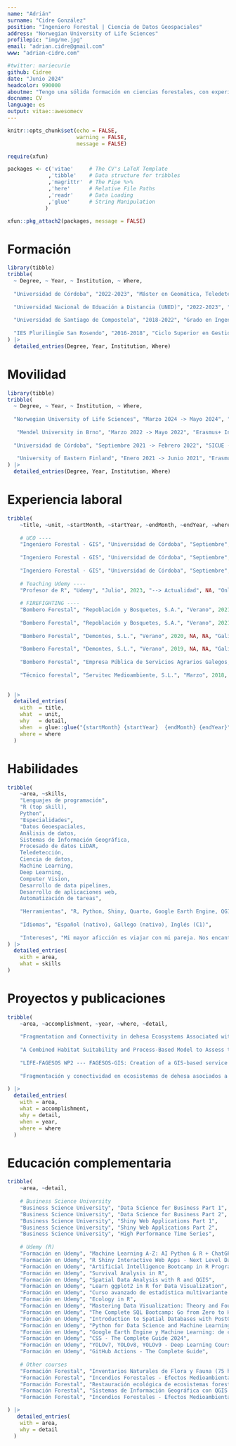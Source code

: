 ```yaml
---
name: "Adrián"
surname: "Cidre González"
position: "Ingeniero Forestal | Ciencia de Datos Geospaciales"
address: "Norwegian University of Life Sciences"
profilepic: "img/me.jpg"
email: "adrian.cidre@gmail.com"
www: "adrian-cidre.com"

#twitter: mariecurie
github: Cidree
date: "Junio 2024"
headcolor: 990000
aboutme: "Tengo una sólida formación en ciencias forestales, con experiencia en el uso de herramientas de análisis de datos y herramientas geoespaciales. Soy un apasionado de la programación en R y Python, y me encanta trabajar con datos geoespaciales produciendo resultados de valor. Me considero una persona proactiva, con habilidades de comunicación y trabajo en equipo, y con una gran capacidad de aprendizaje."
docname: CV
language: es
output: vitae::awesomecv
---
```


```r
knitr::opts_chunk$set(echo = FALSE,
                      warning = FALSE,
                      message = FALSE)

require(xfun)

packages <- c('vitae'     # The CV's LaTeX Template
             ,'tibble'    # Data structure for tribbles
             ,'magrittr'  # The Pipe %>%
             ,'here'      # Relative File Paths
             ,'readr'     # Data Loading
             ,'glue'      # String Manipulation
            )

xfun::pkg_attach2(packages, message = FALSE)
```

# Formación

```r
library(tibble)
tribble(
  ~ Degree, ~ Year, ~ Institution, ~ Where,
  
  "Universidad de Córdoba", "2022-2023", "Máster en Geomática, Teledetección y Modelos Espaciales aplicados a la Gestión Forestal", "Córdoba, España",
  
  "Universidad Nacional de Eduación a Distancia (UNED)", "2022-2023", "Diploma de Experto Universitario - Métodos Avanzados de Estadística Aplicada", "Online",
  
  "Universidad de Santiago de Compostela", "2018-2022", "Grado en Ingeniería Forestal y del Medio Natural", "Lugo, España",
  
  "IES Plurilingüe San Rosendo", "2016-2018", "Ciclo Superior en Gestión Forestal y del Medio Natural", "Mondoñedo, España",
) |> 
  detailed_entries(Degree, Year, Institution, Where)
```

# Movilidad

```r
library(tibble)
tribble(
  ~ Degree, ~ Year, ~ Institution, ~ Where,
  
  "Norwegian University of Life Sciences", "Marzo 2024 -> Mayo 2024", "Erasmus+ Internship - Asistente de Investigación", "Ås, Noruega",
  
   "Mendel University in Brno", "Marzo 2022 -> Mayo 2022", "Erasmus+ Internship - Forestal", "Brno, República Checa",
  
  "Universidad de Córdoba", "Septiembre 2021 -> Febrero 2022", "SICUE - Movilidad de estudios", "Córdoba, España",
  
   "University of Eastern Finland", "Enero 2021 -> Junio 2021", "Erasmus+ - Movilidad de estudios", "Joensuu, Finlandia"
) |> 
  detailed_entries(Degree, Year, Institution, Where)
```

# Experiencia laboral

```r
tribble(
    ~title, ~unit, ~startMonth, ~startYear, ~endMonth, ~endYear, ~where, ~detail,
    
    # UCO ----
    "Ingeniero Forestal - GIS", "Universidad de Córdoba", "Septiembre", 2022, "--> Diciembre", 2023, "Córdoba - España", "Proyecto --- LIFE-FAGESOS",
    
    "Ingeniero Forestal - GIS", "Universidad de Córdoba", "Septiembre", 2022, "--> Diciembre", 2023, "Córdoba - España", "Lenguajes --- R, Python, Markdown, SQL, HTML, CSS", 
    
    "Ingeniero Forestal - GIS", "Universidad de Córdoba", "Septiembre", 2022, "--> Diciembre", 2023, "Córdoba - España", "Herramientas --- R, Shiny, Quarto, Python, Google Earth Engine, QGIS, ArcGIS Pro, PostgreSQL+PostGIS, GitHub, Docker",
    
    # Teaching Udemy ----
    "Profesor de R", "Udemy", "Julio", 2023, "--> Actualidad", NA, "Online", "Cursos --- https://adrian-cidre.com/courses.html",
    
    # FIREFIGHTING ----
    "Bombero Forestal", "Repoblación y Bosquetes, S.A.", "Verano", 2021, "--> Verano", 2022, "Galicia - España", "2022 --- Técnico brigada helitransportada",
    
    "Bombero Forestal", "Repoblación y Bosquetes, S.A.", "Verano", 2021, "--> Verano", 2022, "Galicia - España", "2021 --- Capataz brigada helitransportada",
    
    "Bombero Forestal", "Demontes, S.L.", "Verano", 2020, NA, NA, "Galicia - España", "2020 --- Peón brigada helitransportada",
    
    "Bombero Forestal", "Demontes, S.L.", "Verano", 2019, NA, NA, "Galicia - España", "2019 --- Peón brigada helitransportada",
    
    "Bombero Forestal", "Empresa Pública de Servicios Agrarios Galegos, S.A.", "Verano", 2018, NA, NA, "Galicia - España", "2018 --- Peón brigada terrestre",
    
    "Técnico forestal", "Servitec Medioambiente, S.L.", "Marzo", 2018, "Junio", 2018, "Galicia - España", "Tareas --- Análisis de datos espaciales en QGIS, inventario forestal",
    
    
) |> 
  detailed_entries(
    with  = title,
    what  = unit,
    why   = detail,
    when  = glue::glue("{startMonth} {startYear}  {endMonth} {endYear}",.na = ""),
    where = where
  )

```


# Habilidades  

```r
tribble(
    ~area, ~skills,
    "Lenguajes de programación", 
    "R (top skill), 
    Python",
    "Especialidades",
    "Datos Geoespaciales,
    Análisis de datos,
    Sistemas de Información Geográfica,
    Procesado de datos LiDAR,
    Teledetección,
    Ciencia de datos,
    Machine Learning,
    Deep Learning,
    Computer Vision,
    Desarrollo de data pipelines,
    Desarrollo de aplicaciones web,
    Automatización de tareas",
    
    "Herramientas", "R, Python, Shiny, Quarto, Google Earth Engine, QGIS, PostgreSQL & PostGIS, DuckDB, HTML & CSS, MongoDB, Git & GitHub, Docker",
    
    "Idiomas", "Español (nativo), Gallego (nativo), Inglés (C1)",
    
    "Intereses", "Mi mayor aficción es viajar con mi pareja. Nos encanta conocer lugares y culturas nuevas y probar la gastronomía local. Nos gusta explorar nuevos lugares en bicicleta, caminar por la naturaleza, acampar y disfrutrar de una barbacoa al aire libre. Soñamos con algún día tener una pequeña casa en el campo donde poder formar una familia."
) |> 
  detailed_entries(
    with = area,
    what = skills
)
```

# Proyectos y publicaciones

```r
tribble(
    ~area, ~accomplishment, ~year, ~where, ~detail,
    
    "Fragmentation and Connectivity in dehesa Ecosystems Associated with Cerambyx spp. Dispersion and Control: A Graph-Theory Approach", "Universidad de Córdoba", 2024, "Publicación", "https://doi.org/10.3390/f15040648",
    
    "A Combined Habitat Suitability and Process-Based Model to Assess the Suitable Habitat and Virulence Potential of Phytophthora cinnamomi in Mediterranean Forest Ecosystems", "Universidad de Córdoba", 2023, "Trabajo de Fin de Máster", "Nota: 10 - Accésit al mejor TFM por la Sociedad Española de Ciencias Forestales (SECF)",
    
    "LIFE-FAGESOS WP2 --- FAGESOS-GIS: Creation of a GIS-based service platform for disease impact and risk assessment", "Universidad de Córdoba", 2023, "Proyecto LIFE", "Desarrollo de modelos de riesgo de Phytophthora cinnamomi en Europa Occidental",
    
    "Fragmentación y conectividad en ecosistemas de dehesa asociados a la dispersión de Cerambícidos en Sierra Morena: Un enfoque desde la Teoría de Grafos", "Universidad de Córdoba", 2022, "Trabajo de Fin de Grado", "Matrícula de Honor"
    
) |> 
  detailed_entries(
    with = area,
    what = accomplishment,
    why = detail,
    when = year,
    where = where
  )
```

# Educación complementaria 

```r
tribble(
    ~area, ~detail,
    
    # Business Science University
    "Business Science University", "Data Science for Business Part 1", 
    "Business Science University", "Data Science for Business Part 2", 
    "Business Science University", "Shiny Web Applications Part 1", 
    "Business Science University", "Shiny Web Applications Part 2", 
    "Business Science University", "High Performance Time Series", 
    
    # Udemy (R)
    "Formación en Udemy", "Machine Learning A-Z: AI Python & R + ChatGPT Prize (2024)",
    "Formación en Udemy", "R Shiny Interactive Web Apps - Next Level Data Visualization", 
    "Formación en Udemy", "Artificial Intelligence Bootcamp in R Programming", 
    "Formación en Udemy", "Survival Analysis in R",
    "Formación en Udemy", "Spatial Data Analysis with R and QGIS",
    "Formación en Udemy", "Learn ggplot2 in R for Data Visualization",
    "Formación en Udemy", "Curso avanzado de estadística multivariante con R y Python", 
    "Formación en Udemy", "Ecology in R", 
    "Formación en Udemy", "Mastering Data Visualization: Theory and Foundations", 
    "Formación en Udemy", "The Complete SQL Bootcamp: Go from Zero to Hero", 
    "Formación en Udemy", "Introduction to Spatial Databases with PostGIS and QGIS 3", 
    "Formación en Udemy", "Python for Data Science and Machine Learning Bootcamp", 
    "Formación en Udemy", "Google Earth Engine y Machine Learning: de cero a experto",
    "Formación en Udemy", "CSS - The Complete Guide 2024",
    "Formación en Udemy", "YOLOv7, YOLOv8, YOLOv9 - Deep Learning Course",
    "Formación en Udemy", "GitHub Actions - The Complete Guide",
    
    # Other courses
    "Formación Forestal", "Inventarios Naturales de Flora y Fauna (75 horas)",
    "Formación Forestal", "Incendios Forestales - Efectos Medioambientales (120 horas)",
    "Formación Forestal", "Restauración ecológica de ecosistemas forestales (50 horas)",
    "Formación Forestal", "Sistemas de Información Geográfica con QGIS (60 horas)",
    "Formación Forestal", "Incendios Forestales - Efectos Medioambientales (120 horas)",

) |> 
   detailed_entries(
    with = area,
    why = detail
  )
```













